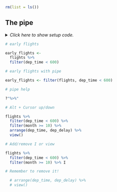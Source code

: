 ```r
rm(list = ls())
```


## The pipe

<details><summary>*Click here to show setup code.*</summary>
```r
### The pipe

```
```r
library(tidyverse)
library(nycflights13)

library(conflicted)
conflict_prefer("filter", "dplyr")
```
</details>


```r
# early flights
```
```r
early_flights <-
  flights %>%
  filter(dep_time < 600)
```


```r
# early flights with pipe
```
```r
early_flights <- filter(flights, dep_time < 600)
```


```r
# pipe help
```
```r
?"%>%"
```


```r
# Alt + Cursor up/down
```
```r
flights %>%
  filter(dep_time < 600) %>%
  filter(month >= 10) %>%
  arrange(dep_time, dep_delay) %>%
  view()
```


```r
# Add/remove I or view
```
```r
flights %>%
  filter(dep_time < 600) %>%
  filter(month >= 10) %>% I
```


```r
# Remember to remove it!
```
```r
  # arrange(dep_time, dep_delay) %>%
  # view()
```
